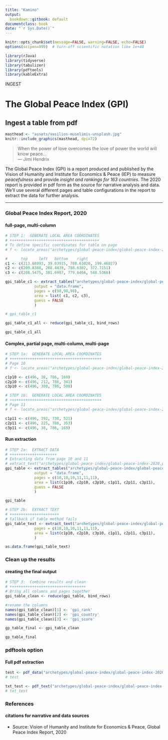 ```yaml
---
title: "Kamino"
output:
  bookdown::gitbook: default
documentclass: book
date: "`r Sys.Date()`"
---
```


```r

knitr::opts_chunk$set(message=FALSE, warning=FALSE, echo=FALSE)
options(scipen=999)  # turn-off scientific notation like 1e+48

library(rJava)
library(tidyverse)
library(tabulizer)
library(pdftools)
library(kableExtra)

```

INGEST  


# The Global Peace Index (GPI)
## Ingest a table from pdf

```r

masthead <- "assets/vasilios-muselimis-unsplash.jpg"
knitr::include_graphics(masthead, dpi=72)

```

> When the power of love overcomes the love of power the world will know peace...\
--- Jimi Hendrix\

The Global Peace Index (GPI) is a report produced and published by the Vision of Humanity and Institute for Economics & Peace (IEP) to measure _peacefulness_ and provide _insight and rankings for 163 countries_.  The 2020 report is provided in pdf form as the source for narrative analysis and data.  We'll use several different pages and table configurations in the report to extract the data for further analysis.

***

### Global Peace Index Report, 2020
#### full-page, multi-column

```r

# STEP 1:  GENERATE LOCAL AREA COORDINATES
# ++++++++++++++++++++++++++++++++++++++++
# To define specific coordinates for table on page
# f <- locate_areas("archetypes/global-peace-index/global-peace-index-2020.pdf", pages = 98)

#      top     left   bottom    right
c1 <- c(213.68093, 39.03915, 788.63020, 199.46027)
c2 <- c(209.8308, 208.4439, 788.6302, 372.7151)
c3 <- c(208.5475, 381.6987, 779.6466, 548.5366)

```


```r

gpi_table_c1 <- extract_tables("archetypes/global-peace-index/global-peace-index-2020.pdf",
             output = "data.frame",
             pages = c(98,98,98), 
             area = list( c1, c2, c3),
             guess = FALSE
             )

# gpi_table_c1

gpi_table_c1_all <- reduce(gpi_table_c1, bind_rows)

gpi_table_c1_all

```


#### Complex, partial page, multi-column, multi-page

```r

# STEP 1a:  GENERATE LOCAL AREA COORDINATES
# +++++++++++++++++++++++++++++++++++++++++
# Page 10
# f <- locate_areas("archetypes/global-peace-index/global-peace-index-2020.pdf", pages = 10)

c1p10 <- c(496, 38, 786, 169)
c2p10 <- c(496, 212, 786, 341)
c3p10 <- c(496, 380, 786, 508)

# STEP 1b:  GENERATE LOCAL AREA COORDINATES
# +++++++++++++++++++++++++++++++++++++++++
# Page 11
# f <- locate_areas("archetypes/global-peace-index/global-peace-index-2020.pdf", pages = 11)

c1p11 <- c(496, 392, 738, 521)
c2p11 <- c(496, 225, 788, 353)
c3p11 <- c(496, 38, 786, 169)

```


#### Run extraction


```r

# STEP 2a:  EXTRACT DATA
# +++++++++++++++++++++
# Extracting data from page 10 and 11
# extract_text("archetypes/global-peace-index/global-peace-index-2020.pdf")
gpi_table <- extract_tables("archetypes/global-peace-index/global-peace-index-2020.pdf",
             output = "data.frame",
             pages = c(10,10,10,11,11,11), 
             area = list(c1p10, c2p10, c3p10, c1p11, c2p11, c3p11),
             guess = FALSE
             )

gpi_table

# STEP 2b:  EXTRACT TEXT
# ++++++++++++++++++++++
# Fallback if table method fails
gpi_table_text <- extract_text("archetypes/global-peace-index/global-peace-index-2020.pdf",
             pages = c(10,10,10,11,11,11), 
             area = list(c1p10, c2p10, c3p10, c1p11, c2p11, c3p11),
             )

as.data.frame(gpi_table_text)


```


### Clean up the results
#### creating the final output


```r

# STEP 3:  Combine results and clean
# ++++++++++++++++++++++++++++++++++
# Bring all columns and pages together
gpi_table_clean <- reduce(gpi_table, bind_rows)

#rename the columns
names(gpi_table_clean)[1] <- 'gpi_rank'
names(gpi_table_clean)[2] <- 'gpi_country'
names(gpi_table_clean)[3] <- 'gpi_score'

gp_table_final <- gpi_table_clean

gp_table_final

```


### pdftools option
#### Full pdf extraction

```r

test <- pdf_data("archetypes/global-peace-index/global-peace-index-2020.pdf")
# test

txt_test <- pdf_text("archetypes/global-peace-index/global-peace-index-2020.pdf")
# txt_test

```


### References
#### citations for narrative and data sources


* Source: Vision of Humanity and Institute for Economics & Peace, Global Peace Index Report, 2020